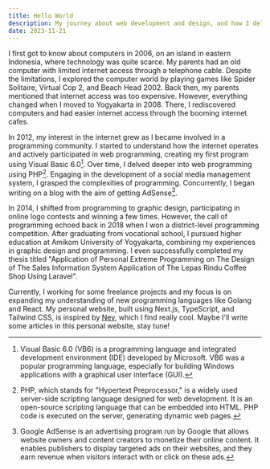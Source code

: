 ```yaml
---
title: Hello World
description: My journey about web development and design, and how I delve into and pursue it.
date: 2023-11-21
---
```


I first got to know about computers in 2006, on an island in eastern Indonesia, where technology was quite scarce. My parents had an old computer with limited internet access through a telephone cable. Despite the limitations, I explored the computer world by playing games like Spider Solitaire, Virtual Cop 2, and Beach Head 2002. Back then, my parents mentioned that internet access was too expensive. However, everything changed when I moved to Yogyakarta in 2008. There, I rediscovered computers and had easier internet access through the booming internet cafes.

In 2012, my interest in the internet grew as I became involved in a programming community. I started to understand how the internet operates and actively participated in web programming, creating my first program using Visual Basic 6.0[^1]. Over time, I delved deeper into web programming using PHP[^2]. Engaging in the development of a social media management system, I grasped the complexities of programming. Concurrently, I began writing on a blog with the aim of getting AdSense[^3].

In 2014, I shifted from programming to graphic design, participating in online logo contests and winning a few times. However, the call of programming echoed back in 2018 when I won a district-level programming competition. After graduating from vocational school, I pursued higher education at Amikom University of Yogyakarta, combining my experiences in graphic design and programming. I even successfully completed my thesis titled "Application of Personal Extreme Programming on The Design of The Sales Information System Application of The Lepas Rindu Coffee Shop Using Laravel".

Currently, I working for some freelance projects and my focus is on expanding my understanding of new programming languages like Golang and React. My personal website, built using Next.js, TypeScript, and Tailwind CSS, is inspired by [Nev](https://nevflynn.com), which I find really cool. Maybe I'll write some articles in this personal website, stay tune!

[^1]: Visual Basic 6.0 (VB6) is a programming language and integrated development environment (IDE) developed by Microsoft. VB6 was a popular programming language, especially for building Windows applications with a graphical user interface (GUI).
[^2]: PHP, which stands for "Hypertext Preprocessor," is a widely used server-side scripting language designed for web development. It is an open-source scripting language that can be embedded into HTML. PHP code is executed on the server, generating dynamic web pages.
[^3]: Google AdSense is an advertising program run by Google that allows website owners and content creators to monetize their online content. It enables publishers to display targeted ads on their websites, and they earn revenue when visitors interact with or click on these ads.